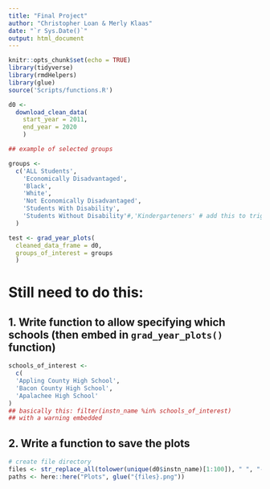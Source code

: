 ```yaml
---
title: "Final Project"
author: "Christopher Loan & Merly Klaas"
date: "`r Sys.Date()`"
output: html_document
---
```


```r
knitr::opts_chunk$set(echo = TRUE)
library(tidyverse)
library(rmdHelpers)
library(glue)
source('Scripts/functions.R')
```

```r
d0 <- 
  download_clean_data(
    start_year = 2011,
    end_year = 2020
    ) 
```

```r
## example of selected groups

groups <- 
  c('ALL Students', 
    'Economically Disadvantaged', 
    'Black',
    'White',
    'Not Economically Disadvantaged',
    'Students With Disability', 
    'Students Without Disability'#,'Kindergarteners' # add this to trigger warning
  )
```

```r
test <- grad_year_plots(
  cleaned_data_frame = d0, 
  groups_of_interest = groups
  )

```

# Still need to do this: 

## 1. Write function to allow specifying which schools (then embed in `grad_year_plots()` function)


```r
schools_of_interest <- 
  c(
  'Appling County High School', 
  'Bacon County High School',
  'Apalachee High School'
)
## basically this: filter(instn_name %in% schools_of_interest)
## with a warning embedded
```

## 2. Write a function to save the plots 

```r
# create file directory
files <- str_replace_all(tolower(unique(d0$instn_name)[1:100]), " ", "-")
paths <- here::here("Plots", glue("{files}.png"))
```

